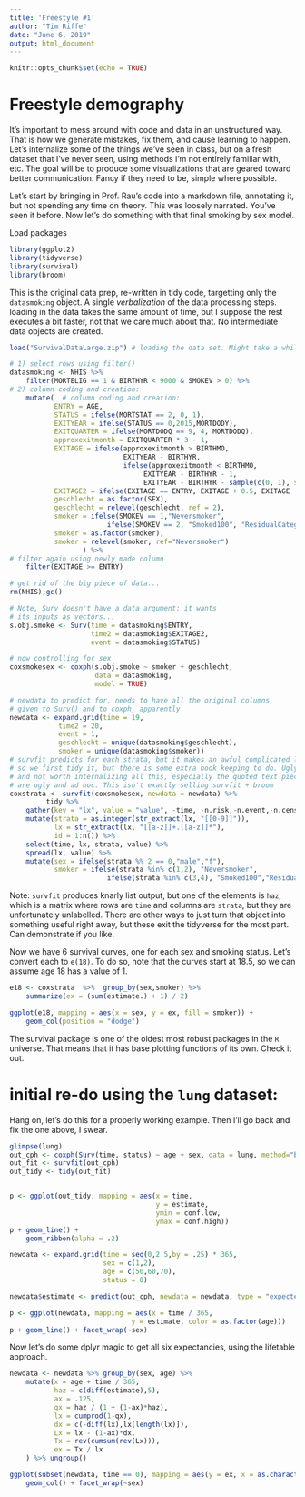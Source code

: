```yaml
---
title: 'Freestyle #1'
author: "Tim Riffe"
date: "June 6, 2019"
output: html_document
---
```


```r
knitr::opts_chunk$set(echo = TRUE)
```

# Freestyle demography

It's important to mess around with code and data in an unstructured way. That is how we generate mistakes, fix them, and cause learning to happen. Let's internalize some of the things we've seen in class, but on a fresh dataset that I've never seen, using methods I'm not entirely familiar with, etc. The goal will be to produce some visualizations that are geared toward better communication. Fancy if they need to be, simple where possible. 

Let's start by bringing in Prof. Rau's code into a markdown file, annotating it, but not spending any time on theory. This was loosely narrated. You've seen it before. Now let's do something with that final smoking by sex model.

Load packages
```r
library(ggplot2)
library(tidyverse)
library(survival)
library(broom)
```

This is the original data prep, re-written in tidy code, targetting only the `datasmoking` object. A single *verbalization* of the data processing steps. loading in the data takes the same amount of time, but I suppose the rest executes a bit faster, not that we care much about that. No intermediate data objects are created.
```r
load("SurvivalDataLarge.zip") # loading the data set. Might take a while...

# 1) select rows using filter()
datasmoking <- NHIS %>% 
	filter(MORTELIG == 1 & BIRTHYR < 9000 & SMOKEV > 0) %>%
# 2) column coding and creation:
	mutate(  # column coding and creation:
           ENTRY = AGE,
		   STATUS = ifelse(MORTSTAT == 2, 0, 1),
		   EXITYEAR = ifelse(STATUS == 0,2015,MORTDODY),
		   EXITQUARTER = ifelse(MORTDODQ == 9, 4, MORTDODQ),
		   approxexitmonth = EXITQUARTER * 3 - 1,
		   EXITAGE = ifelse(approxexitmonth > BIRTHMO,
				  			EXITYEAR - BIRTHYR,
				  			ifelse(approxexitmonth < BIRTHMO,
				  				 EXITYEAR - BIRTHYR - 1,
				  				 EXITYEAR - BIRTHYR - sample(c(0, 1), size = 1))),
		   EXITAGE2 = ifelse(EXITAGE == ENTRY, EXITAGE + 0.5, EXITAGE  ),
		   geschlecht = as.factor(SEX),
		   geschlecht = relevel(geschlecht, ref = 2),
		   smoker = ifelse(SMOKEV == 1,"Neversmoker",
		   				ifelse(SMOKEV == 2, "Smoked100", "ResidualCategory")),
		   smoker = as.factor(smoker),
		   smoker = relevel(smoker, ref="Neversmoker")
				  ) %>%
# filter again using newly made column
	filter(EXITAGE >= ENTRY)

# get rid of the big piece of data...
rm(NHIS);gc()

# Note, Surv doesn't have a data argument: it wants
# its inputs as vectors...
s.obj.smoke <- Surv(time = datasmoking$ENTRY, 
					time2 = datasmoking$EXITAGE2, 
					event = datasmoking$STATUS)

# now controlling for sex
coxsmokesex <- coxph(s.obj.smoke ~ smoker + geschlecht, 
					 data = datasmoking,
					 model = TRUE)

# newdata to predict for, needs to have all the original columns
# given to Surv() and to coxph, apparently
newdata <- expand.grid(time = 19,
			time2 = 20,
			event = 1,
			geschlecht = unique(datasmoking$geschlecht),
			smoker = unique(datasmoking$smoker)) 
# survfit predicts for each strata, but it makes an awful complicated list,
# so we first tidy it, but there is some extra book keeping to do. Ugly ugly code
# and not worth internalizing all this, especially the quoted text pieces, which
# are ugly and ad hoc. This isn't exactly selling survfit + broom
coxstrata <- survfit(coxsmokesex, newdata = newdata) %>%
	     tidy %>% 
	gather(key = "lx", value = "value", -time, -n.risk,-n.event,-n.censor) %>% 
	mutate(strata = as.integer(str_extract(lx, "[[0-9]]")),
		   lx = str_extract(lx, "[[a-z]]+.[[a-z]]*"),
		   id = 1:n()) %>%
	select(time, lx, strata, value) %>%
	spread(lx, value) %>%
	mutate(sex = ifelse(strata %% 2 == 0,"male","f"),
		   smoker = ifelse(strata %in% c(1,2), "Neversmoker",
		   				ifelse(strata %in% c(3,4), "Smoked100","Residual")))

```
Note: `survfit` produces knarly list output, but one of the elements is `haz`, which is a matrix where rows are `time` and columns are `strata`, but they are unfortunately unlabelled. There are other ways to just turn that object into something useful right away, but these exit the tidyverse for the most part. Can demonstrate if you like.

Now we have 6 survival curves, one for each sex and smoking status. Let's convert each to `e(18)`. To do so, note that the curves start at 18.5, so we can assume age 18 has a value of 1.
```r
e18 <- coxstrata  %>%  group_by(sex,smoker) %>% 
	summarize(ex = (sum(estimate.) + 1) / 2)

ggplot(e18, mapping = aes(x = sex, y = ex, fill = smoker)) +
	geom_col(position = "dodge") 
```

The survival package is one of the oldest most robust packages in the `R` universe. That means that it has base plotting functions of its own. Check it out.


# initial re-do using the `lung` dataset:
Hang on, let's do this for a properly working example. Then I'll go back and fix the one above, I swear.
```r
glimpse(lung)
out_cph <- coxph(Surv(time, status) ~ age + sex, data = lung, method="breslow", model=TRUE)
out_fit <- survfit(out_cph)
out_tidy <- tidy(out_fit)


p <- ggplot(out_tidy, mapping = aes(x = time, 
									y = estimate, 
									ymin = conf.low, 
									ymax = conf.high))
p + geom_line() + 
	geom_ribbon(alpha = .2)

newdata <- expand.grid(time = seq(0,2.5,by = .25) * 365,
					   sex = c(1,2),
					   age = c(50,60,70),
					   status = 0)

newdata$estimate <- predict(out_cph, newdata = newdata, type = "expected")

p <- ggplot(newdata, mapping = aes(x = time / 365,
							  y = estimate, color = as.factor(age)))
p + geom_line() + facet_wrap(~sex)
```

Now let's do some dplyr magic to get all six expectancies, using the lifetable approach.

```r
newdata <- newdata %>% group_by(sex, age) %>%
	mutate(x = age + time / 365,
		   haz = c(diff(estimate),5),
		   ax = .125,
		   qx = haz / (1 + (1-ax)*haz),
		   lx = cumprod(1-qx),
		   dx = c(-diff(lx),lx[length(lx)]),
		   Lx = lx - (1-ax)*dx,
		   Tx = rev(cumsum(rev(Lx))),
		   ex = Tx / lx
	) %>% ungroup()

ggplot(subset(newdata, time == 0), mapping = aes(y = ex, x = as.character(age))) +
	geom_col() + facet_wrap(~sex)


```